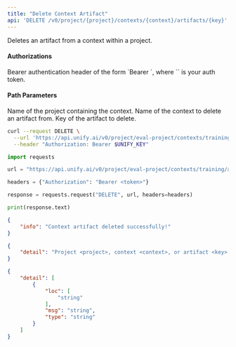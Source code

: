 ```yaml
---
title: "Delete Context Artifact"
api: 'DELETE /v0/project/{project}/contexts/{context}/artifacts/{key}'
---
```

Deletes an artifact from a context within a project.

#### Authorizations

<ParamField header="Authorization" type="string" required="true">
  Bearer authentication header of the form `Bearer <token>`, where `<token>` is your auth token.
</ParamField>

#### Path Parameters

<ParamField query="project" type="string" required="true">
Name of the project containing the context.
</ParamField>

<ParamField query="context" type="string" required="true">
Name of the context to delete an artifact from.
</ParamField>

<ParamField query="key" type="string" required="true">
Key of the artifact to delete.
</ParamField>

<RequestExample>

```bash cURL
curl --request DELETE \
  --url 'https://api.unify.ai/v0/project/eval-project/contexts/training/artifacts/context-description' \
  --header "Authorization: Bearer $UNIFY_KEY"
```

```python Python
import requests

url = "https://api.unify.ai/v0/project/eval-project/contexts/training/artifacts/context-description"

headers = {"Authorization": "Bearer <token>"}

response = requests.request("DELETE", url, headers=headers)

print(response.text)
```

</RequestExample>
<ResponseExample>

```json 200
{
    "info": "Context artifact deleted successfully!"
}
```

```json 404
{
    "detail": "Project <project>, context <context>, or artifact <key> not found."
}
```

```json 422
{
    "detail": [
        {
            "loc": [
                "string"
            ],
            "msg": "string",
            "type": "string"
        }
    ]
}
```

</ResponseExample>
